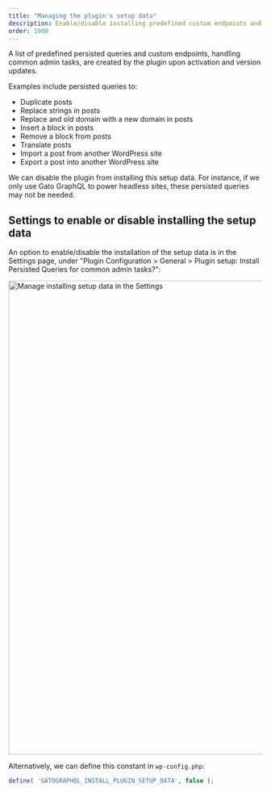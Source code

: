 ```yaml
---
title: "Managing the plugin's setup data"
description: Enable/disable installing predefined custom endpoints and persisted queries
order: 1900
---
```


A list of predefined persisted queries and custom endpoints, handling common admin tasks, are created by the plugin upon activation and version updates.

Examples include persisted queries to:

- Duplicate posts
- Replace strings in posts
- Replace and old domain with a new domain in posts
- Insert a block in posts
- Remove a block from posts
- Translate posts
- Import a post from another WordPress site
- Export a post into another WordPress site

We can disable the plugin from installing this setup data. For instance, if we only use Gato GraphQL to power headless sites, these persisted queries may not be needed.

## Settings to enable or disable installing the setup data

An option to enable/disable the installation of the setup data is in the Settings page, under "Plugin Configuration > General > Plugin setup: Install Persisted Queries for common admin tasks?":

<Image
  src="/assets/guides/upstream/settings-plugin-setup-data.png"
  width="1024"
  height="940"
  alt="Manage installing setup data in the Settings"
  caption="Manage installing setup data in the Settings"
/>

Alternatively, we can define this constant in `wp-config.php`:

```php
define( 'GATOGRAPHQL_INSTALL_PLUGIN_SETUP_DATA', false );
```
